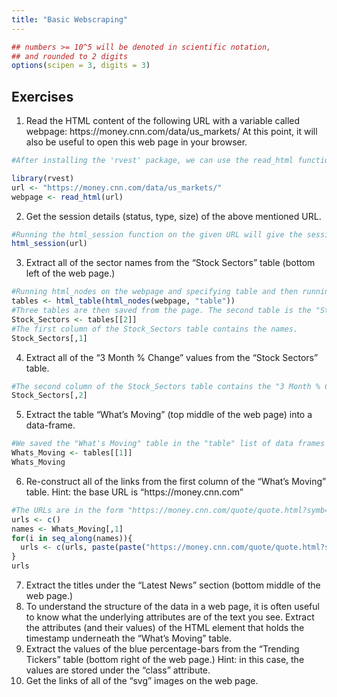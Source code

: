```yaml
---
title: "Basic Webscraping"
---
```


<style type="text/css">
.table {

    width: 80%;
    margin-left:10%; 
    margin-right:10%;
}
</style>
```r
## numbers >= 10^5 will be denoted in scientific notation,
## and rounded to 2 digits
options(scipen = 3, digits = 3)
```



## Exercises

1. Read the HTML content of the following URL with a variable called webpage: https://money.cnn.com/data/us_markets/ At this point, it will also be useful to open this web page in your browser.
```r
#After installing the 'rvest' package, we can use the read_html function on the the given url to save the content of the URL.

library(rvest)
url <- "https://money.cnn.com/data/us_markets/"
webpage <- read_html(url)
```
2. Get the session details (status, type, size) of the above mentioned URL.
```r
#Running the html_session function on the given URL will give the session details.
html_session(url)
```
3. Extract all of the sector names from the “Stock Sectors” table (bottom left of the web page.)
```r
#Running html_nodes on the webpage and specifying table and then running html_table on the nodes gives data frames containing the data on the webpage. 
tables <- html_table(html_nodes(webpage, "table"))
#Three tables are then saved from the page. The second table is the "Stock Sectors" table, so we can then select that one.
Stock_Sectors <- tables[[2]]
#The first column of the Stock_Sectors table contains the names.
Stock_Sectors[,1]
```
4. Extract all of the “3 Month % Change” values from the “Stock Sectors” table.
```r
#The second column of the Stock_Sectors table contains the "3 Month % Change" values.
Stock_Sectors[,2]
```
5. Extract the table “What’s Moving” (top middle of the web page) into a data-frame.
```r
#We saved the "What's Moving" table in the "table" list of data frames above. It is the first table in the list.
Whats_Moving <- tables[[1]]
Whats_Moving
```
6. Re-construct all of the links from the first column of the “What’s Moving” table.
Hint: the base URL is “https://money.cnn.com”
```r
#The URLs are in the form "https://money.cnn.com/quote/quote.html?symb=" followed by the 4 letter stock identifying abbreviation. These names are the first 4 letters in the first column of the Whats_Moving table. The urls are collected by pasting together the base URL with the 4 letter symbol by using substr to extract the abbreviations.
urls <- c()
names <- Whats_Moving[,1]
for(i in seq_along(names)){
  urls <- c(urls, paste(paste("https://money.cnn.com/quote/quote.html?symb=", substr(names[i], 1, 4), sep = "")))
}
urls
```
7. Extract the titles under the “Latest News” section (bottom middle of the web page.)
8. To understand the structure of the data in a web page, it is often useful to know what the underlying attributes are of the text you see.
Extract the attributes (and their values) of the HTML element that holds the timestamp underneath the “What’s Moving” table.
9. Extract the values of the blue percentage-bars from the “Trending Tickers” table (bottom right of the web page.)
Hint: in this case, the values are stored under the “class” attribute.
10. Get the links of all of the “svg” images on the web page.
